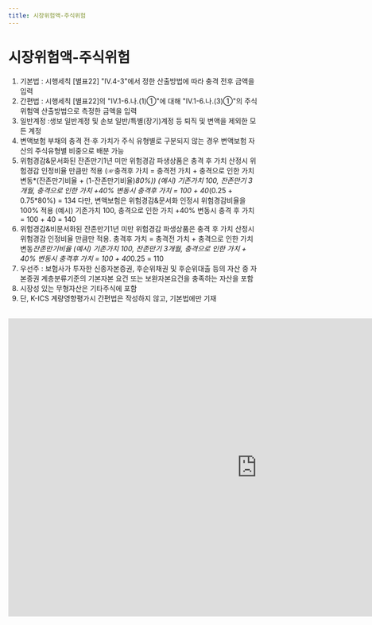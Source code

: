 ```yaml
---
title: 시장위험액-주식위험
---
```

# 시장위험액-주식위험

<Accordion multiple activeIndex={[]}>
<AccordionTab header="[작성 요령]">

1. 기본법 : 시행세칙 [별표22] "Ⅳ.4-3"에서 정한 산출방법에 따라 충격 전후 금액을 입력
2. 간편법 : 시행세칙 [별표22]의 "Ⅳ.1-6.나.(1)①"에 대해 "Ⅳ.1-6.나.(3)①"의 주식위험액 산출방법으로 측정한 금액을 입력
3. 일반계정 :생보 일반계정 및 손보 일반/특별(장기)계정 등 퇴직 및 변액을 제외한 모든 계정
4. 변액보험 부채의 충격 전·후 가치가 주식 유형별로 구분되지 않는 경우 변액보험 자산의 주식유형별 비중으로 배분 가능
5. 위험경감&문서화된 잔존만기1년 미만 위험경감 파생상품은 충격 후 가치 산정시 위험경감 인정비율 만큼만 적용 (☞충격후 가치 = 충격전 가치 + 충격으로 인한 가치변동*(잔존만기비율 + (1-잔존만기비율)*80%))
   (예시) 기존가치 100, 잔존만기 3개월, 충격으로 인한 가치 +40% 변동시 충격후 가치 = 100 + 40*(0.25 + 0.75*80%)  = 134
   다만, 변액보험은 위험경감&문서화 인정시 위험경감비율을 100% 적용
   (예시) 기존가치 100, 충격으로 인한 가치 +40% 변동시 충격 후 가치 = 100 + 40 = 140
6. 위험경감&비문서화된 잔존만기1년 미만 위험경감 파생상품은 충격 후 가치 산정시 위험경감 인정비율 만큼만 적용. 충격후 가치 = 충격전 가치 + 충격으로 인한 가치변동*잔존만기비율
   (예시) 기존가치 100, 잔존만기 3개월, 충격으로 인한 가치 + 40% 변동시 충격후 가치 = 100 + 40*0.25  = 110
7. 우선주 : 보험사가 투자한 신종자본증권, 후순위채권 및 후순위대출 등의 자산 중 자본증권 계층분류기준의 기본자본 요건 또는 보완자본요건을 충족하는 자산을 포함
8. 시장성 있는 무형자산은 기타주식에 포함
9. 단, K-ICS 계량영향평가시 간편법은 작성하지 않고, 기본법에만 기재

</AccordionTab>
</Accordion>

<br/>

<iframe width="1000" height="600" frameborder="0" scrolling="no"
src="https://onedrive.live.com/embed?resid=AB5F66CE0CF8D024%2116554&authkey=%21ACzRWZavyE-79hc&em=2
&wdAllowInteractivity=False&ActiveCell='5-2'!F10&Item='5-2'!A7:S41
&wdHideGridlines=True
&wdDownloadButton=False
&waccluster=PSG3">
</iframe>
